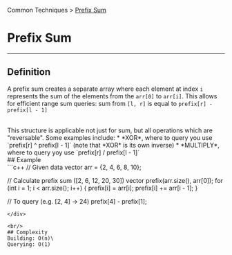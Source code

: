Common Techniques > [Prefix Sum](/docs/prefixsum/)
# Prefix Sum
---
## Definition
A prefix sum creates a separate array where each element at index `i`
represents the sum of the elements from the `arr[0]` to `arr[i]`.
This allows for efficient range sum queries: sum from `[l, r]` is equal to `prefix[r] - prefix[l - 1]`

<br/>
This structure is applicable not just for sum, but all operations
which are "reversable". Some examples include:
* *XOR*, where to query you use `prefix[r] ^ prefix[l - 1]` (note that *XOR* is its own inverse)
* *MULTIPLY*, where to query yoy use `prefix[r] / prefix[l - 1]`

<br/>
## Example
<div className="language-cpp">
```c++ 
// Given data
vector<int> arr = {2, 4, 6, 8, 10};

// Calculate prefix sum ([2, 6, 12, 20, 30])
vector<int> prefix(arr.size(), arr[0]);
for (int i = 1; i < arr.size(); i++) {
    prefix[i] = arr[i];
    prefix[i] += arr[i - 1];
}

// To query (e.g. [2, 4] -> 24)
prefix[4] - prefix[1];
```
</div>

<br/>
## Complexity
Building: O(n)\
Querying: O(1)